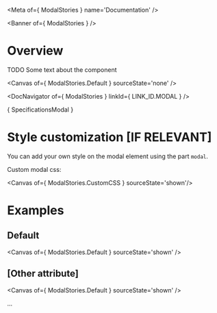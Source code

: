 
<Meta of={ ModalStories } name='Documentation' />

<Banner of={ ModalStories } />

# Overview

TODO Some text about the component

<Canvas of={ ModalStories.Default } sourceState='none' />

<DocNavigator of={ ModalStories } linkId={ LINK_ID.MODAL } />

<Markdown>{ SpecificationsModal }</Markdown>

# Style customization [IF RELEVANT]

You can add your own style on the modal element using the part `modal`.

Custom modal css:

<Canvas of={ ModalStories.CustomCSS } sourceState='shown'/>

# Examples

## Default

<Canvas of={ ModalStories.Default } sourceState='shown' />

## [Other attribute]
<Canvas of={ ModalStories.Default } sourceState='shown' />

...
